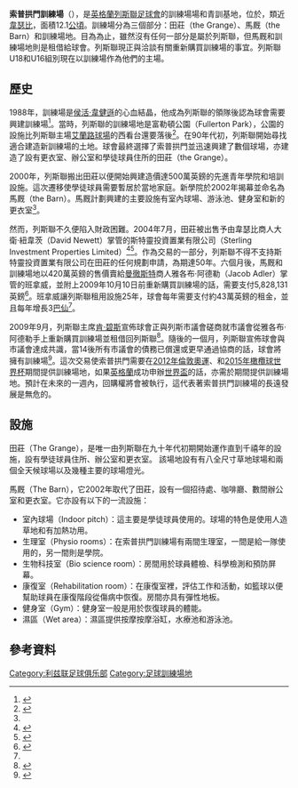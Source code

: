 {{noteTA
|G1=足球
|G2=列斯聯
}}
{{Infobox Stadium
| name             =索普拱門訓練場<br>''Thorp Arch''
| image            = 
| image_caption    = 
| nickname         = 
| location         = {{Link-en|索普拱門 (西約克郡)|Thorp Arch, West Yorkshire|索普拱門}}<br />[[韋瑟比|韋瑟比]] 
| coordinates      = 
| type             = 
| built            = [[Circa|c.]]1994 田莊（the Grange）和訓練場地<br />2000 馬厩（the Barn）
| opened           = [[Circa|c.]] 1994 田莊（the Grange）和訓練場地<br />2002 馬厩（the Barn）
| owner            = 班拿威{{Link-en|私營股份制公司|Private company limited by shares}}
| construction_cost= 500萬[[英鎊|英鎊]]，馬厩（the Barn）
| former_names     = 
| website          = 
}}

'''索普拱門訓練場'''（'''{{lang-en|Thorp Arch}}'''），是[[英格蘭|英格蘭]][[列斯聯足球會|列斯聯足球會]]的訓練場場和青訓基地，位於{{Link-en|索普拱門 (西約克郡)|Thorp Arch, West Yorkshire|索普拱門村}}，類近[[韋瑟比|韋瑟比]]，面積12.1[[公頃|公頃]]。訓練場分為三個部分：田莊（the Grange）、馬厩（the Barn）和訓練場地。目為為止，雖然沒有任何一部分是屬於列斯聯，但馬厩和訓練場地則是租借給球會。列斯聯現正與{{Link-en|列斯市議會|Leeds City Council}}洽談有關重新購買訓練場的事宜。列斯聯U18和U16組別現在以訓練場作為他們的主場。

==歷史==

1988年，訓練場是[[侯活·韋健遜|侯活·韋健遜]]的心血結晶，他成為列斯聯的領隊後認為球會需要興建訓練場<ref name=wilkinsonthorparch>{{en}}{{cite web
| first      = Alex
| last = Hayes
| title       = Howard's way works well in the Leeds generation game
| url         = http://www.independent.co.uk/sport/football/european/howards-way-works-well-in-the-leeds-generation-game-642300.html
| work   = The Independent
| date = 8 Sep 2002
| accessdate  = 2 Oct 2009
}}</ref>。當時，列斯聯的訓練場地是富勒頓公園（Fullerton Park），公園的設施比列斯聯主場[[艾蘭路球場|艾蘭路球場]]的西看台還要落後<ref name=thorparchtimeline>{{en}}{{cite web
| first      = Richard
| last = Sutcliffe
| title       = Council gives Leeds United its best result for some time
| url         = http://www.yorkshirepost.co.uk/richard-sutcliffe/Richard-Sutcliffe-Council-gives-Leeds.5659426.jp/
| work   = Yorkshire Post
| date = 18 Sep 2009
| accessdate  = 2 Oct 2009
}}</ref>。在90年代初，列斯聯開始尋找適合建造新訓練場的土地。球會最終選擇了索普拱門並迅速興建了數個球場，亦建造了設有更衣室、辦公室和學徒球員住所的田莊（the Grange）。

2000年，列斯聯搬出田莊以便開始興建造價達500萬英鎊的先進青年學院和培訓設施。這次遷移使學徒球員需要暫居於當地家庭。新學院於2002年揭幕並命名為馬厩（the Barn）。馬厩計劃興建的主要設施有室內球場、游泳池、健身室和新的更衣室<ref name=thorparchtimeline/>。

然而，列斯聯不久便陷入財政困難。2004年7月，田莊被出售予由韋瑟比商人大衛·紐韋茨（David Newett）掌管的斯特靈投資置業有限公司（Sterling Investment Properties Limited）<ref name=newettthegrange>{{en}}{{cite web
| first      = Matt
| last = Scott
| title       = Fears of Leeds training ground house sell-off
| url         = http://www.guardian.co.uk/football/2004/dec/14/newsstory.sport11
| work   = The Guardian
| date = 14 Dec 2004
| accessdate  = 2 Oct 2009
}}</ref><ref name=thorparchphilhaydisc>{{en}}{{cite web
 |first      = Phil
 |last       = Hay
 |title      = Why Thorp Arch is a pressing concern
 |url        = http://www.yorkshireeveningpost.co.uk/leedsunited/HAY-Why-Thorp-Arch-is.4484945.jp?articlepage=2
 |work       = Yorkshire Evening Post
 |date       = 12 Sep 2008
 |accessdate = 2 Oct 2009
}}{{Dead link|date=2020年1月 |bot=InternetArchiveBot |fix-attempted=yes }}</ref>。作為交易的一部分，列斯聯不得不支持斯特靈投資置業有限公司在田莊的任何規劃申請，為期達50年。六個月後，馬厩和訓練場地以420萬英鎊的售價賣給[[曼徹斯特|曼徹斯特]]商人雅各布·阿德勒（Jacob Adler）掌管的班拿威{{Link-en|私營股份制公司|Private company limited by shares}}，並附上2009年10月10日前重新購買訓練場的話，需要支付5,828,131英鎊<ref name=supporterstobuythorparch>{{en}}{{cite web
 |first        = Phil
 |last         = Hay
 |title        = Council gives Leeds United its best result for some time
 |url          = http://www.yorkshireeveningpost.co.uk/sport/LEEDS-UNITED-Whites-draw-up.4579164.jp
 |work         = Yorkshire Post
 |date         = 10 Oct 2008
 |accessdate   = 2 Oct 2009
 |archive-url  = https://web.archive.org/web/20091009001949/http://www.yorkshireeveningpost.co.uk/sport/LEEDS-UNITED-Whites-draw-up.4579164.jp
 |archive-date = 2009-10-09
 |dead-url     = yes
}}</ref>。班拿威讓列斯聯租用設施25年，球會每年需要支付約43萬英鎊的租金，並且每年增長3[[巴仙|巴仙]]<ref name=supporterstobuythorparch/>。

2009年9月，列斯聯主席[[肯·碧斯|肯·碧斯]]宣佈球會正與列斯市議會磋商就市議會從雅各布·阿德勒手上重新購買訓練場並租借回列斯聯<ref name=clubcounciltalks>{{en}}{{cite web
| title       = Thorp Arch Statement 
| url         = http://www.leedsunited.com/news/thorp-arch-statement-20090919_2247585_1800360
| work   = Leeds United
| date = 19 Sep 2009
| accessdate  = 2 Oct 2009
}}</ref>。隨後的一個月，列斯聯宣佈球會與市議會達成共識，當14後所有市議會的債務已償還或更早通過協商的話，球會將擁有訓練場<ref name=clubcouncilagreement>{{en}}{{cite web
| title       = Thorp Arch Agreement Edges Closer 
| url         = http://www.leedsunited.com/news/thorp-arch-agreement-edges-closer-20091002_2247585_1815665
| work   = Leeds United
| date = 2 Sep 2009
| accessdate  = 2 Oct 2009
}}</ref>。這次交易使索普拱門需要在[[2012年夏季奧林匹克運動會|2012年倫敦奧運]]、{{Link-en|2013年橄欖球世界杯|2013 Rugby League World Cup}}和[[2015年橄欖球世界杯|2015年橄欖球世界杯]]期間提供訓練場地，如果[[英格蘭|英格蘭]]成功申辦[[2018年世界杯足球賽|世界盃]]的話，亦需於期間提供訓練場地。預計在未來的一週內，回購權將會被執行，這代表著索普拱門訓練場的長遠發展是無危的。

==設施==

田莊（The Grange），是唯一由列斯聯在九十年代初期開始運作直到千禧年的設施，設有學徒球員住所、辦公室和更衣室。
該場地設有有八全尺寸草地球場和兩個全天候球場以及幾種主要的球場燈光。

馬厩（The Barn），它2002年取代了田莊，設有一個招待處、咖啡廳、數間辦公室和更衣室。它亦設有以下的一流設施：
*室內球場（Indoor pitch）：這主要是學徒球員使用的。球場的特色是使用人造草地和有加熱功用。
*生理室（Physio rooms）：在索普拱門訓練場有兩間生理室，一間是給一隊使用的，另一間則是學院。
*生物科技室（Bio science room）：房間用於球員體檢、科學檢測和預防屏幕。
*康復室（Rehabilitation room）：在康復室裡，評估工作和活動，如籃球以便幫助球員在康復階段從傷病中恢復。房間亦具有彈性地板。
*健身室（Gym）：健身室一般是用於恢復球員的體能。
*濕區（Wet area）：濕區提供按摩按摩浴缸，水療池和游泳池。

==參考資料==
{{reflist}}

{{Leeds United A.F.C.}}

[[Category:利兹联足球俱乐部|Category:利兹联足球俱乐部]]
[[Category:足球訓練場地|Category:足球訓練場地]]